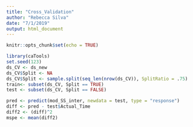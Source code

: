```yaml
---
title: "Cross_Validation"
author: "Rebecca Silva"
date: "7/1/2019"
output: html_document
---
```


```r
knitr::opts_chunk$set(echo = TRUE)
```

```r
library(caTools)
set.seed(123)
ds_CV <- ds_new
ds_CV$Split <- NA
ds_CV$Split <- sample.split(seq_len(nrow(ds_CV)), SplitRatio = .75)
train<- subset(ds_CV, Split == TRUE)
test <- subset(ds_CV, Split == FALSE)

pred <- predict(mod_SS_inter, newdata = test, type = "response")
diff <- pred - test$Actual_Time
diff2 <- (diff)^2
mspe <- mean(diff2)
```

